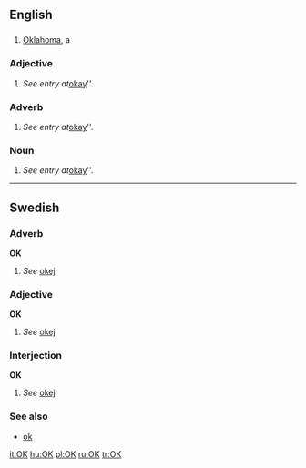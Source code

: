 {{see|ok|ők}}
==English==

==={{Abbreviation}}===
#[[Oklahoma]], a {{USstate}}

===Adjective===
# ''See entry at ''[[okay]]''.

===Adverb===
# ''See entry at ''[[okay]]''.

===Noun===
# ''See entry at ''[[okay]]''.

----

==Swedish==

===Adverb===
'''OK'''

#''See'' [[okej]]

===Adjective===
'''OK'''

#''See'' [[okej]]

===Interjection===
'''OK'''

#''See'' [[okej]]

===See also===
*[[ok]]

[[it:OK]]
[[hu:OK]]
[[pl:OK]]
[[ru:OK]]
[[tr:OK]]